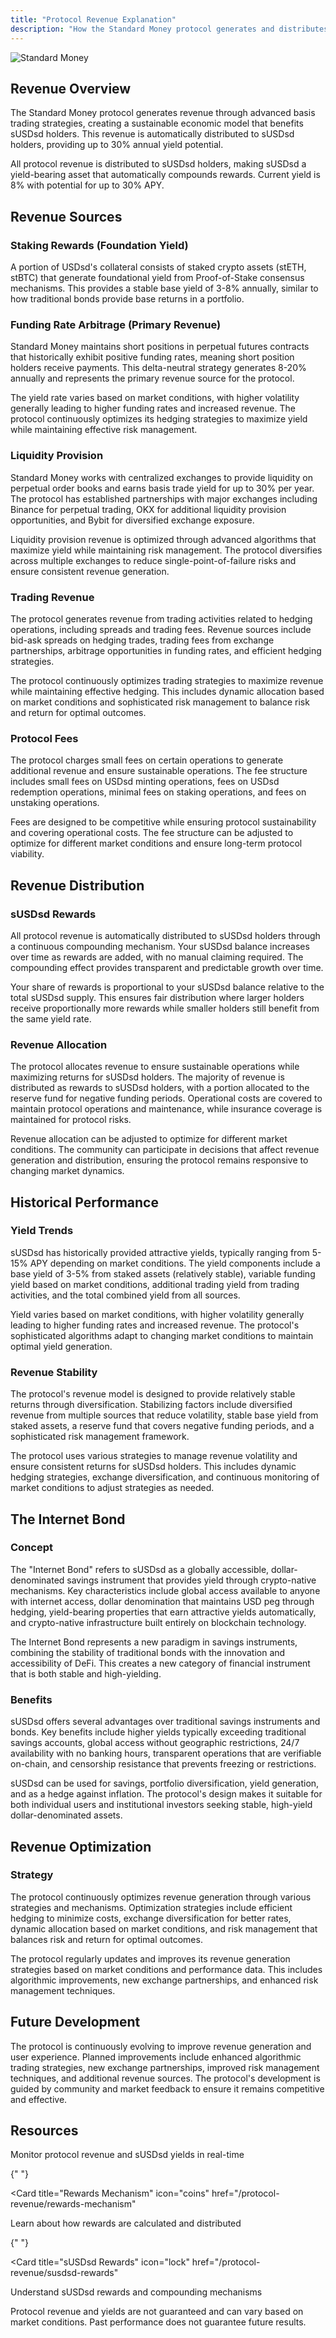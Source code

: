 ```yaml
---
title: "Protocol Revenue Explanation"
description: "How the Standard Money protocol generates and distributes revenue"
---
```


![Standard Money](../assets/revenue.png)

## Revenue Overview

The Standard Money protocol generates revenue through advanced basis trading strategies, creating a sustainable economic model that benefits sUSDsd holders. This revenue is automatically distributed to sUSDsd holders, providing up to 30% annual yield potential.

<Info>
  All protocol revenue is distributed to sUSDsd holders, making sUSDsd a
  yield-bearing asset that automatically compounds rewards. Current yield is 8%
  with potential for up to 30% APY.
</Info>

## Revenue Sources

### Staking Rewards (Foundation Yield)

A portion of USDsd's collateral consists of staked crypto assets (stETH, stBTC) that generate foundational yield from Proof-of-Stake consensus mechanisms. This provides a stable base yield of 3-8% annually, similar to how traditional bonds provide base returns in a portfolio.

### Funding Rate Arbitrage (Primary Revenue)

Standard Money maintains short positions in perpetual futures contracts that historically exhibit positive funding rates, meaning short position holders receive payments. This delta-neutral strategy generates 8-20% annually and represents the primary revenue source for the protocol.

The yield rate varies based on market conditions, with higher volatility generally leading to higher funding rates and increased revenue. The protocol continuously optimizes its hedging strategies to maximize yield while maintaining effective risk management.

### Liquidity Provision

Standard Money works with centralized exchanges to provide liquidity on perpetual order books and earns basis trade yield for up to 30% per year. The protocol has established partnerships with major exchanges including Binance for perpetual trading, OKX for additional liquidity provision opportunities, and Bybit for diversified exchange exposure.

Liquidity provision revenue is optimized through advanced algorithms that maximize yield while maintaining risk management. The protocol diversifies across multiple exchanges to reduce single-point-of-failure risks and ensure consistent revenue generation.

### Trading Revenue

The protocol generates revenue from trading activities related to hedging operations, including spreads and trading fees. Revenue sources include bid-ask spreads on hedging trades, trading fees from exchange partnerships, arbitrage opportunities in funding rates, and efficient hedging strategies.

The protocol continuously optimizes trading strategies to maximize revenue while maintaining effective hedging. This includes dynamic allocation based on market conditions and sophisticated risk management to balance risk and return for optimal outcomes.

### Protocol Fees

The protocol charges small fees on certain operations to generate additional revenue and ensure sustainable operations. The fee structure includes small fees on USDsd minting operations, fees on USDsd redemption operations, minimal fees on staking operations, and fees on unstaking operations.

Fees are designed to be competitive while ensuring protocol sustainability and covering operational costs. The fee structure can be adjusted to optimize for different market conditions and ensure long-term protocol viability.

## Revenue Distribution

### sUSDsd Rewards

All protocol revenue is automatically distributed to sUSDsd holders through a continuous compounding mechanism. Your sUSDsd balance increases over time as rewards are added, with no manual claiming required. The compounding effect provides transparent and predictable growth over time.

Your share of rewards is proportional to your sUSDsd balance relative to the total sUSDsd supply. This ensures fair distribution where larger holders receive proportionally more rewards while smaller holders still benefit from the same yield rate.

### Revenue Allocation

The protocol allocates revenue to ensure sustainable operations while maximizing returns for sUSDsd holders. The majority of revenue is distributed as rewards to sUSDsd holders, with a portion allocated to the reserve fund for negative funding periods. Operational costs are covered to maintain protocol operations and maintenance, while insurance coverage is maintained for protocol risks.

Revenue allocation can be adjusted to optimize for different market conditions. The community can participate in decisions that affect revenue generation and distribution, ensuring the protocol remains responsive to changing market dynamics.

## Historical Performance

### Yield Trends

sUSDsd has historically provided attractive yields, typically ranging from 5-15% APY depending on market conditions. The yield components include a base yield of 3-5% from staked assets (relatively stable), variable funding yield based on market conditions, additional trading yield from trading activities, and the total combined yield from all sources.

Yield varies based on market conditions, with higher volatility generally leading to higher funding rates and increased revenue. The protocol's sophisticated algorithms adapt to changing market conditions to maintain optimal yield generation.

### Revenue Stability

The protocol's revenue model is designed to provide relatively stable returns through diversification. Stabilizing factors include diversified revenue from multiple sources that reduce volatility, stable base yield from staked assets, a reserve fund that covers negative funding periods, and a sophisticated risk management framework.

The protocol uses various strategies to manage revenue volatility and ensure consistent returns for sUSDsd holders. This includes dynamic hedging strategies, exchange diversification, and continuous monitoring of market conditions to adjust strategies as needed.

## The Internet Bond

### Concept

The "Internet Bond" refers to sUSDsd as a globally accessible, dollar-denominated savings instrument that provides yield through crypto-native mechanisms. Key characteristics include global access available to anyone with internet access, dollar denomination that maintains USD peg through hedging, yield-bearing properties that earn attractive yields automatically, and crypto-native infrastructure built entirely on blockchain technology.

The Internet Bond represents a new paradigm in savings instruments, combining the stability of traditional bonds with the innovation and accessibility of DeFi. This creates a new category of financial instrument that is both stable and high-yielding.

### Benefits

sUSDsd offers several advantages over traditional savings instruments and bonds. Key benefits include higher yields typically exceeding traditional savings accounts, global access without geographic restrictions, 24/7 availability with no banking hours, transparent operations that are verifiable on-chain, and censorship resistance that prevents freezing or restrictions.

sUSDsd can be used for savings, portfolio diversification, yield generation, and as a hedge against inflation. The protocol's design makes it suitable for both individual users and institutional investors seeking stable, high-yield dollar-denominated assets.

## Revenue Optimization

### Strategy

The protocol continuously optimizes revenue generation through various strategies and mechanisms. Optimization strategies include efficient hedging to minimize costs, exchange diversification for better rates, dynamic allocation based on market conditions, and risk management that balances risk and return for optimal outcomes.

The protocol regularly updates and improves its revenue generation strategies based on market conditions and performance data. This includes algorithmic improvements, new exchange partnerships, and enhanced risk management techniques.

## Future Development

The protocol is continuously evolving to improve revenue generation and user experience. Planned improvements include enhanced algorithmic trading strategies, new exchange partnerships, improved risk management techniques, and additional revenue sources. The protocol's development is guided by community and market feedback to ensure it remains competitive and effective.

## Resources

<Columns cols={2}>
  <Card
    title="Real-Time Revenue"
    icon="chart-line"
    href="https://app.standardmoney.com"
  >
    Monitor protocol revenue and sUSDsd yields in real-time
  </Card>

{" "}

<Card
  title="Rewards Mechanism"
  icon="coins"
  href="/protocol-revenue/rewards-mechanism"
>
  Learn about how rewards are calculated and distributed
</Card>

{" "}

<Card
  title="sUSDsd Rewards"
  icon="lock"
  href="/protocol-revenue/susdsd-rewards"
>
  Understand sUSDsd rewards and compounding mechanisms
</Card>

</Columns>

<Note>
  Protocol revenue and yields are not guaranteed and can vary based on market
  conditions. Past performance does not guarantee future results.
</Note>

